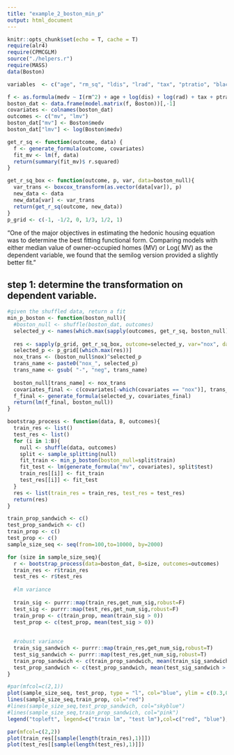 ```yaml
---
title: "example_2_boston_min_p"
output: html_document
---
```


```r
knitr::opts_chunk$set(echo = T, cache = T)
require(alr4)
require(CPMCGLM)
source("./helpers.r")
require(MASS)
data(Boston)
```

```r
variables  <- c("age", "rm_sq", "ldis", "lrad", "tax", "ptratio", "black", "lstat", "crim", "zn", "indus", "chas", "nox", "medv")

f <- as.formula(medv ~ I(rm^2) + age + log(dis) + log(rad) + tax + ptratio + I((black -0.63)^2) + lstat + crim + zn + indus + chas +nox)
boston_dat <- data.frame(model.matrix(f, Boston))[,-1]
covariates <- colnames(boston_dat)
outcomes <- c("mv", "lmv")
boston_dat["mv"] <- Boston$medv
boston_dat["lmv"] <- log(Boston$medv)

```

```r
get_r_sq <- function(outcome, data) {
  f <- generate_formula(outcome, covariates)
  fit_mv <- lm(f, data)
  return(summary(fit_mv)$ r.squared)  
}

get_r_sq_box <- function(outcome, p, var, data=boston_null){
  var_trans <- boxcox_transform(as.vector(data[var]), p)
  new_data <- data
  new_data[var] <- var_trans
  return(get_r_sq(outcome, new_data))
}
p_grid <- c(-1, -1/2, 0, 1/3, 1/2, 1)

```


"One of the major objectives in estimating the hedonic housing equation was to determine the best fitting functional form. Comparing models with either median value of owner-occupied homes (MV) or Log( MV) as the dependent variable, we found that the semilog version provided a slightly better fit."

## step 1: determine the transformation on dependent variable. 
```r
#given the shuffled data, return a fit
min_p_boston <- function(boston_null){
  #boston_null <- shuffle(boston_dat, outcomes)
  selected_y <- names(which.max(sapply(outcomes, get_r_sq, boston_null)))
  
  res <- sapply(p_grid, get_r_sq_box, outcome=selected_y, var="nox", data = boston_null)
  selected_p <- p_grid[(which.max(res))]
  nox_trans <- (boston_null$nox)^selected_p
  trans_name <- paste0("nox_", selected_p)
  trans_name <- gsub( "-", "neg", trans_name)
  
  boston_null[trans_name] <- nox_trans
  covariates_final <- c(covariates[-which(covariates == "nox")], trans_name)
  f_final <- generate_formula(selected_y, covariates_final)
  return(lm(f_final, boston_null))
}
```

```r
bootstrap_process <- function(data, B, outcomes){
  train_res <- list()
  test_res <- list()
  for (i in 1:B){
    null <- shuffle(data, outcomes)
    split <- sample_splitting(null)
    fit_train <- min_p_boston(boston_null=split$train)
    fit_test <- lm(generate_formula("mv", covariates), split$test)
    train_res[[i]] <- fit_train
    test_res[[i]] <- fit_test
  }
  res <- list(train_res = train_res, test_res = test_res)
  return(res)
}
```


```r
train_prop_sandwich <- c()
test_prop_sandwich <- c()
train_prop <- c()
test_prop <- c()
sample_size_seq <- seq(from=100,to=10000, by=2000)

for (size in sample_size_seq){
  r <- bootstrap_process(data=boston_dat, B=size, outcomes=outcomes)
  train_res <- r$train_res
  test_res <- r$test_res
  
  #lm variance
  
  train_sig <- purrr::map(train_res,get_num_sig,robust=F)
  test_sig <- purrr::map(test_res,get_num_sig,robust=F)
  train_prop <- c(train_prop, mean(train_sig > 0))
  test_prop <- c(test_prop, mean(test_sig > 0))
  
  
  #robust variance
  train_sig_sandwich <- purrr::map(train_res,get_num_sig,robust=T)
  test_sig_sandwich <- purrr::map(test_res,get_num_sig,robust=T)
  train_prop_sandwich <- c(train_prop_sandwich, mean(train_sig_sandwich > 0))
  test_prop_sandwich <- c(test_prop_sandwich, mean(test_sig_sandwich > 0))  
}

```

```r
#par(mfcol=c(2,1))
plot(sample_size_seq, test_prop, type = "l", col="blue", ylim = c(0.3,0.7), ylab = "P(at least 1 sig term under global null) ", main = "FDR for post transformation inference, test vs train (Boston)")
lines(sample_size_seq,train_prop, col="red")
#lines(sample_size_seq,test_prop_sandwich, col="skyblue")
#lines(sample_size_seq,train_prop_sandwich, col="pink")
legend("topleft", legend=c("train lm", "test lm"),col=c("red", "blue"), lty=1:1, cex=1)
```

```r
par(mfcol=c(2,2))
plot(train_res[[sample(length(train_res),1)]])
plot(test_res[[sample(length(test_res),1)]])
```